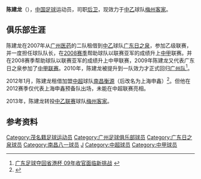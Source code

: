 {{Otheruses|other=名为陈建龙的其他人物|陈建龙}}
{{noteta|G1=足球}}{{Football player infobox
| playername = 陈建龙
| fullname = 陈建龙
| englishfullname = Chen Jianlong
| image = [[File:Chen_Jianlong.JPG|215 px]]
| countryofbirth = {{CHN}}
| cityofbirth = [[广东|广东]][[茂名|茂名]]
| dateofbirth = {{birth date and age|1989|5|14}}
| height = {{height|m=1.78}}
| position = [[后卫_(足球)|后卫]]
| currentclub = [[梅州客家足球俱乐部|梅州客家]]
| clubnumber = 
| youthyears = 2005-2009年
| youthclubs = [[广州医药|广州医药]]
| years = 2007-2009年<br>2010-2012<br>2012<br>2013-
| clubs = →[[广东日之泉|广东日之泉]](租借)<br>[[广州恒大足球俱乐部|广州恒大]]<br>→[[上海申鑫|上海申鑫]](租借)<br>[[梅州客家足球俱乐部|梅州客家]]
| caps(goals) = 37 (2) <br> {{0}}5 (0) <br> {{0}}0 (0) <br>47 (3)
| nationalyears =
| nationalteam = 
| nationalcaps(goals) =
| pcupdate = 2016年9月4日 |
| ntupdate =  |
}}
'''陈建龙'''（{{bd|1989年|5月14日|catIdx=Chen Jianlong}}），[[中国|中国]][[足球|足球]]运动员，司职[[后卫_(足球)|后卫]]，现效力于[[中乙|中乙]]球队[[梅州客家足球俱乐部|梅州客家]]。

== 俱乐部生涯 ==
陈建龙在2007年从[[广州医药|广州医药]]的二队租借到[[中乙|中乙]]球队[[广东日之泉|广东日之泉]]，参加乙级联赛，并一度担任球队队长，在[[2008年中国足球乙级联赛|2008赛季]]帮助球队以联赛亚军的成绩升上[[中甲|中甲]]联赛。并在2008赛季帮助球队以联赛亚军的成绩升上中甲联赛，2009年陈建龙又代表广东日之泉参加了[[中甲联赛|中甲联赛]]。2010年，陈建龙被提升到一队效力才正式回归[[广州恒大足球俱乐部|广州队]]<ref>[http://news.dayoo.com/sports/201001/18/58196_100799284.htm 广东足球夺回省港杯 09年收官面临新挑战] {{webarchive|url=https://web.archive.org/web/20160303235023/http://news.dayoo.com/sports/201001/18/58196_100799284.htm |date=2016-03-03 }}</ref>。

2012年1月，陈建龙租借加盟[[中超|中超]]球队[[南昌衡源|南昌衡源]]（后改名为上海申鑫）<ref>{{Cite web |url=http://sports.163.com/12/0106/00/7N216BL200051C89.html |title=恒大两小将转会 陈建龙投南昌郭子超加盟日之泉 |accessdate=2012-01-05 |archive-date=2014-01-09 |archive-url=https://web.archive.org/web/20140109180723/http://sports.163.com/12/0106/00/7N216BL200051C89.html |dead-url=no }}</ref>。但他在2012赛季仅代表上海申鑫预备队出场，未能在中超联赛亮相。

2013年，陈建龙转投[[中乙联赛|中乙联赛]]球队[[梅州客家足球俱乐部|梅州客家]]。

==参考资料==
{{reflist}}

{{start box}}
{{succession box|3=[[广东日之泉|广东日之泉]]队长|1=首任|2=[[祖爾|祖爾]]|4=2007年-2009年}}
{{end box}}

{{2010年广州恒大名单}}
{{2011年中超分类名单广州}}
{{2012年中超分类名单南昌}}
{{2013年中乙分类名单梅州客家}}
{{2014年中乙分类名单梅州客家}}
{{2015年中乙分类名单梅州客家}}
{{2016年中甲分类名单梅州客家}}
{{2017年中甲分类名单梅州客家}}
{{2018年中甲分类名单梅州客家}}

{{DEFAULTSORT:Chen Jianlong}}
[[Category:茂名籍足球运动员|Category:茂名籍足球运动员]]
[[Category:广州足球俱乐部球员|Category:广州足球俱乐部球员]]
[[Category:广东日之泉球员|Category:广东日之泉球员]]
[[Category:南昌八一球员|Category:南昌八一球员]]
[[Category:陈姓|J]]
[[Category:中超球员|Category:中超球员]]
[[Category:中甲球员|Category:中甲球员]]